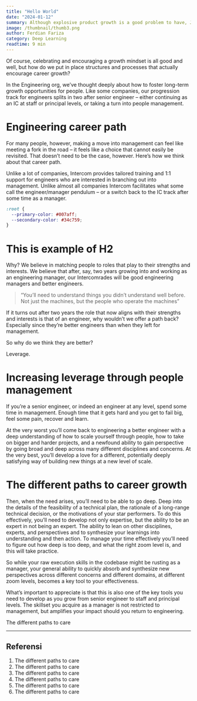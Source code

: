 ```yaml
---
title: "Hello World"
date: "2024-01-12"
summary: Although explosive product growth is a good problem to have, Jan Koum and the WhatsApp team had to adopt the best engineering practices to overcome the challenges.
image: /thumbnail/thumb3.png
author: Ferdian Fariza
category: Deep Learning
readtime: 9 min
---
```



Of course, celebrating and encouraging a growth mindset is all good and well, but how do we put in place structures and processes that actually encourage career growth?

In the Engineering org, we’ve thought deeply about how to foster long-term growth opportunities for people. Like some companies, our progression track for engineers splits in two after senior engineer – either continuing as an IC at staff or principal levels, or taking a turn into people management.

# Engineering career path

For many people, however, making a move into management can feel like meeting a fork in the road – it feels like a choice that cannot easily be revisited. That doesn’t need to be the case, however. Here’s how we think about that career path.

Unlike a lot of companies, Intercom provides tailored training and 1:1 support for engineers who are interested in branching out into management. Unlike almost all companies Intercom facilitates what some call the engineer/manager pendulum – or a switch back to the IC track after some time as a manager.

```css
:root {
  --primary-color: #007aff;
  --secondary-color: #34c759;
}
```


# This is example of H2


Why? We believe in matching people to roles that play to their strengths and interests. We believe that after, say, two years growing into and working as an engineering manager, our Intercomrades will be good engineering managers and better engineers.

> “You’ll need to understand things you didn’t understand well before. Not just the machines, but the people who operate the machines” 

If it turns out after two years the role that now aligns with their strengths and interests is that of an engineer, why wouldn’t we offer a path back? Especially since they’re better engineers than when they left for management.

So why do we think they are better?

Leverage.

# Increasing leverage through people management

If you’re a senior engineer, or indeed an engineer at any level, spend some time in management. Enough time that it gets hard and you get to fail big, feel some pain, recover and learn.

At the very worst you’ll come back to engineering a better engineer with a deep understanding of how to scale yourself through people, how to take on bigger and harder projects, and a newfound ability to gain perspective by going broad and deep across many different disciplines and concerns. At the very best, you’ll develop a love for a different, potentially deeply satisfying way of building new things at a new level of scale.

# The different paths to career growth

Then, when the need arises, you’ll need to be able to go deep. Deep into the details of the feasibility of a technical plan, the rationale of a long-range technical decision, or the motivations of your star performers. To do this effectively, you’ll need to develop not only expertise, but the ability to be an expert in not being an expert. The ability to lean on other disciplines, experts, and perspectives and to synthesize your learnings into understanding and then action. To manage your time effectively you’ll need to figure out how deep is too deep, and what the right zoom level is, and this will take practice.

So while your raw execution skills in the codebase might be rusting as a manager, your general ability to quickly absorb and synthesize new perspectives across different concerns and different domains, at different zoom levels, becomes a key tool to your effectiveness.

What’s important to appreciate is that this is also one of the key tools you need to develop as you grow from senior engineer to staff and principal levels. The skillset you acquire as a manager is not restricted to management, but amplifies your impact should you return to engineering.

The different paths to care

---

## Referensi

1. The different paths to care
2. The different paths to care
3. The different paths to care
4. The different paths to care
5. The different paths to care
6. The different paths to care
